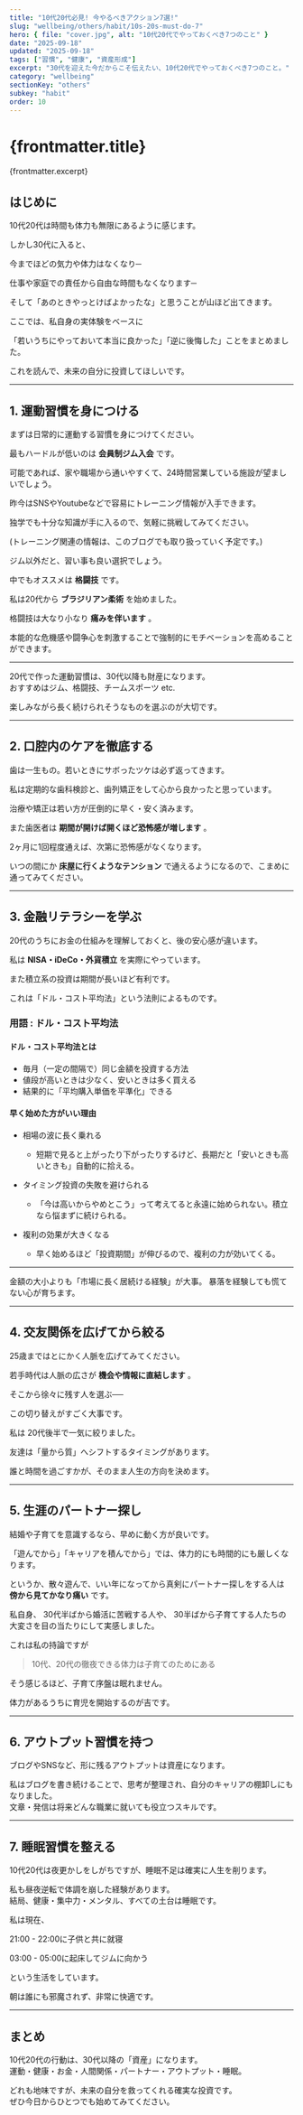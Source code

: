 ```yaml
---
title: "10代20代必見! 今やるべきアクション7選!"
slug: "wellbeing/others/habit/10s-20s-must-do-7"
hero: { file: "cover.jpg", alt: "10代20代でやっておくべき7つのこと" }
date: "2025-09-18"
updated: "2025-09-18"
tags: ["習慣", "健康", "資産形成"]
excerpt: "30代を迎えた今だからこそ伝えたい、10代20代でやっておくべき7つのこと。"
category: "wellbeing"
sectionKey: "others"
subkey: "habit"
order: 10
---
```

# {frontmatter.title}
{frontmatter.excerpt}

## はじめに
10代20代は時間も体力も無限にあるように感じます。  

しかし30代に入ると、

今までほどの気力や体力はなくなり─

仕事や家庭での責任から自由な時間もなくなります─

そして「あのときやっとけばよかったな」と思うことが山ほど出てきます。  

ここでは、私自身の実体験をベースに

「若いうちにやっておいて本当に良かった」「逆に後悔した」ことをまとめました。

これを読んで、未来の自分に投資してほしいです。

---

## 1. 運動習慣を身につける
まずは日常的に運動する習慣を身につけてください。

最もハードルが低いのは **会員制ジム入会** です。 

可能であれば、家や職場から通いやすくて、24時間営業している施設が望ましいでしょう。

昨今はSNSやYoutubeなどで容易にトレーニング情報が入手できます。

独学でも十分な知識が手に入るので、気軽に挑戦してみてください。

(トレーニング関連の情報は、このブログでも取り扱っていく予定です。)

ジム以外だと、習い事も良い選択でしょう。

中でもオススメは **格闘技** です。

私は20代から **ブラジリアン柔術** を始めました。

格闘技は大なり小なり **痛みを伴います** 。

本能的な危機感や闘争心を刺激することで強制的にモチベーションを高めることができます。

---

20代で作った運動習慣は、30代以降も財産になります。  
おすすめはジム、格闘技、チームスポーツ etc. 

楽しみながら長く続けられそうなものを選ぶのが大切です。  

---

## 2. 口腔内のケアを徹底する
歯は一生もの。若いときにサボったツケは必ず返ってきます。  

私は定期的な歯科検診と、歯列矯正をして心から良かったと思っています。  

治療や矯正は若い方が圧倒的に早く・安く済みます。

また歯医者は **期間が開けば開くほど恐怖感が増します** 。

2ヶ月に1回程度通えば、次第に恐怖感がなくなります。

いつの間にか **床屋に行くようなテンション** で通えるようになるので、こまめに通ってみてください。

---

## 3. 金融リテラシーを学ぶ
20代のうちにお金の仕組みを理解しておくと、後の安心感が違います。  

私は **NISA・iDeCo・外貨積立** を実際にやっています。

また積立系の投資は期間が長いほど有利です。

これは「ドル・コスト平均法」という法則によるものです。

### 用語 : ドル・コスト平均法
#### ドル・コスト平均法とは
- 毎月（一定の間隔で）同じ金額を投資する方法
- 値段が高いときは少なく、安いときは多く買える
- 結果的に「平均購入単価を平準化」できる

#### 早く始めた方がいい理由
- 相場の波に長く乗れる
  - 短期で見ると上がったり下がったりするけど、長期だと「安いときも高いときも」自動的に拾える。

- タイミング投資の失敗を避けられる
  - 「今は高いからやめとこう」って考えてると永遠に始められない。積立なら悩まずに続けられる。

- 複利の効果が大きくなる
  - 早く始めるほど「投資期間」が伸びるので、複利の力が効いてくる。

---

金額の大小よりも「市場に長く居続ける経験」が大事。
暴落を経験しても慌てない心が育ちます。  

---

## 4. 交友関係を広げてから絞る
25歳まではとにかく人脈を広げてみてください。

若手時代は人脈の広さが **機会や情報に直結します** 。

そこから徐々に残す人を選ぶ──

この切り替えがすごく大事です。

私は 20代後半で一気に絞りました。

友達は「量から質」へシフトするタイミングがあります。  

誰と時間を過ごすかが、そのまま人生の方向を決めます。  

---

## 5. 生涯のパートナー探し
結婚や子育てを意識するなら、早めに動く方が良いです。  

「遊んでから」「キャリアを積んでから」では、体力的にも時間的にも厳しくなります。 

というか、散々遊んで、いい年になってから真剣にパートナー探しをする人は **傍から見てかなり痛い** です。

私自身、
30代半ばから婚活に苦戦する人や、
30半ばから子育てする人たちの大変さを目の当たりにして実感しました。

これは私の持論ですが

> 10代、20代の徹夜できる体力は子育てのためにある

そう感じるほど、子育て序盤は眠れません。

体力があるうちに育児を開始するのが吉です。

---

## 6. アウトプット習慣を持つ
ブログやSNSなど、形に残るアウトプットは資産になります。  

私はブログを書き続けることで、思考が整理され、自分のキャリアの棚卸しにもなりました。  
文章・発信は将来どんな職業に就いても役立つスキルです。  

---

## 7. 睡眠習慣を整える
10代20代は夜更かしをしがちですが、睡眠不足は確実に人生を削ります。  

私も昼夜逆転で体調を崩した経験があります。  
結局、健康・集中力・メンタル、すべての土台は睡眠です。

私は現在、

21:00 - 22:00に子供と共に就寝

03:00 - 05:00に起床してジムに向かう

という生活をしています。

朝は誰にも邪魔されず、非常に快適です。

---

## まとめ
10代20代の行動は、30代以降の「資産」になります。  
運動・健康・お金・人間関係・パートナー・アウトプット・睡眠。  

どれも地味ですが、未来の自分を救ってくれる確実な投資です。  
ぜひ今日からひとつでも始めてみてください。
